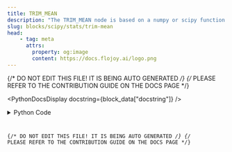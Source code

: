 ```yaml
---
title: TRIM_MEAN
description: "The TRIM_MEAN node is based on a numpy or scipy function."
slug: blocks/scipy/stats/trim-mean
head:
    - tag: meta
      attrs:
        property: og:image
        content: https://docs.flojoy.ai/logo.png
---
```


{/* DO NOT EDIT THIS FILE! IT IS BEING AUTO GENERATED */}
{/* PLEASE REFER TO THE CONTRIBUTION GUIDE ON THE DOCS PAGE */}


<PythonDocsDisplay docstring={block_data["docstring"]} />
<details>
<summary>Python Code</summary>



<Code code={pythonCode} lang="py" wrap theme="dracula" />

[Find this Flojoy Block on GitHub](https://github.com/flojoy-ai/blocks/blob/main/blocks/SCIPY/STATS/TRIM_MEAN/TRIM_MEAN.py)

</details>

{/* DO NOT EDIT THIS FILE! IT IS BEING AUTO GENERATED */}
{/* PLEASE REFER TO THE CONTRIBUTION GUIDE ON THE DOCS PAGE */}
